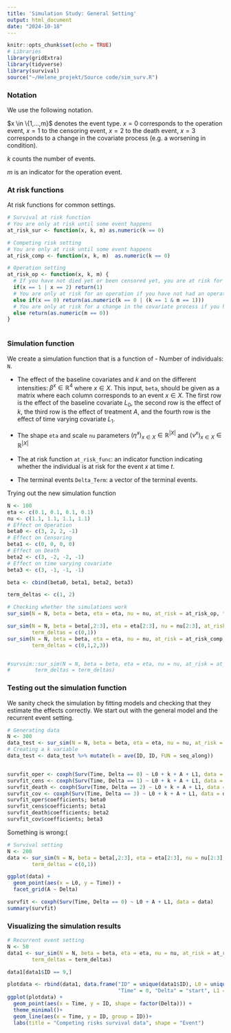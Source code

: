 ```yaml
---
title: 'Simulation Study: General Setting'
output: html_document
date: "2024-10-18"
---
```


```r
knitr::opts_chunk$set(echo = TRUE)
# Libraries
library(gridExtra)
library(tidyverse)
library(survival)
source("~/Helene_projekt/Source code/sim_surv.R")
```

### Notation

We use the following notation. 

$x \in \{1,...,m}$ denotes the event type. $x=0$ corresponds to the operation event, $x=1$ to the censoring event, $x=2$ to the death event, $x = 3$ corresponds to a change in the covariate process (e.g. a worsening in condition). 

$k$ counts the number of events.

$m$ is an indicator for the operation event. 

### At risk functions

At risk functions for common settings.

```r
# Survival at risk function
# You are only at risk until some event happens
at_risk_sur <- function(x, k, m) as.numeric(k == 0)

# Competing risk setting
# You are only at risk until some event happens
at_risk_comp <- function(x, k, m)  as.numeric(k == 0)

# Operation setting
at_risk_op <- function(x, k, m) {
  # If you have not died yet or been censored yet, you are at risk for dying or being censored
  if(x == 1 | x == 2) return(1)
  # You are only at risk for an operation if you have not had an operation yet
  else if(x == 0) return(as.numeric(k == 0 | (k == 1 & m == 1)))
  # You are only at risk for a change in the covariate process if you have not had a change yet
  else return(as.numeric(m == 0))
}
 
```

### Simulation function

We create a simulation function that is a function of
- Number of individuals: `N`.

- The effect of the baseline covariates and $k$ and on the different intensities: $\beta^x \in \mathbb{R}^{4}$ where $x \in X$. This input, `beta`, should be given as a matrix where each column corresponds to an event $x \in X$. The first row is the effect of the baseline covariate $L_0$, the second row is the effect of $k$, the third row is the effect of treatment $A$, and the fourth row is the effect of time varying covariate $L_1$. 

- The shape `eta` and scale `nu` parameters $(\eta^x)_{x \in X} \in \mathbb{R}^{|X|}$ and $(\nu^x)_{x \in X} \in \mathbb{R}^{|X|}$

- The at risk function `at_risk_func`: an indicator function indicating whether the individual is at risk for the event $x$ at time $t$.

- The terminal events `Delta_Term`: a vector of the terminal events.

Trying out the new simulation function

```r
N <- 100
eta <- c(0.1, 0.1, 0.1, 0.1)
nu <- c(1.1, 1.1, 1.1, 1.1)
# Effect on Operation
beta0 <- c(3, 2, 2, -1)
# Effect on Censoring
beta1 <- c(0, 0, 0, 0)
# Effect on Death
beta2 <- c(3, -2, -2, -1)
# Effect on time varying covariate
beta3 <- c(3, -1, -1, -1)

beta <- cbind(beta0, beta1, beta2, beta3)

term_deltas <- c(1, 2)

# Checking whether the simulations work
sur_sim(N = N, beta = beta, eta = eta, nu = nu, at_risk = at_risk_op, term_deltas = term_deltas)

sur_sim(N = N, beta = beta[,2:3], eta = eta[2:3], nu = nu[2:3], at_risk = at_risk_sur, 
        term_deltas = c(0,1))
sur_sim(N = N, beta = beta, eta = eta, nu = nu, at_risk = at_risk_comp, 
        term_deltas = c(0,1,2,3))


#survsim::sur_sim(N = N, beta = beta, eta = eta, nu = nu, at_risk = at_risk_op, 
#        term_deltas = term_deltas)

```

### Testing out the simulation function

We sanity check the simulation by fitting models and checking that they estimate the effects correctly. We start out with the general model and the recurrent event setting. 

```r
# Generating data
N <- 300
data_test <- sur_sim(N = N, beta = beta, eta = eta, nu = nu, at_risk = at_risk_op, term_deltas = term_deltas)
# Creating a k variable
data_test <- data_test %>% mutate(k = ave(ID, ID, FUN = seq_along)) 


survfit_oper <- coxph(Surv(Time, Delta == 0) ~ L0 + k + A + L1, data = data_test)
survfit_cens <- coxph(Surv(Time, Delta == 1) ~ L0 + k + A + L1, data = data_test)
survfit_death <- coxph(Surv(Time, Delta == 2) ~ L0 + k + A + L1, data = data_test)
survfit_cov <- coxph(Surv(Time, Delta == 3) ~ L0 + k + A + L1, data = data_test)
survfit_oper$coefficients; beta0
survfit_cens$coefficients; beta1
survfit_death$coefficients; beta2
survfit_cov$coefficients; beta3
```

Something is wrong:(

```r
# Survival setting
N <- 200
data <- sur_sim(N = N, beta = beta[,2:3], eta = eta[2:3], nu = nu[2:3], at_risk = at_risk_sur, 
        term_deltas = c(0,1))

ggplot(data) +
  geom_point(aes(x = L0, y = Time)) +
  facet_grid(A ~ Delta)

survfit <- coxph(Surv(Time, Delta == 0) ~ L0 + A + L1, data = data)
summary(survfit)
```

### Visualizing the simulation results

```r
# Recurrent event setting
N <- 50
data1 <- sur_sim(N = N, beta = beta, eta = eta, nu = nu, at_risk = at_risk_op, 
        term_deltas = term_deltas)

data1[data1$ID == 9,]

plotdata <- rbind(data1, data.frame("ID" = unique(data1$ID), L0 = unique(data1$L0),
                                    "Time" = 0, "Delta" = "start", L1 = 0, A = unique(data1$A)))
ggplot(plotdata) +
  geom_point(aes(x = Time, y = ID, shape = factor(Delta))) +
  theme_minimal()+
  geom_line(aes(x = Time, y = ID, group = ID))+
  labs(title = "Competing risks survival data", shape = "Event")

```














